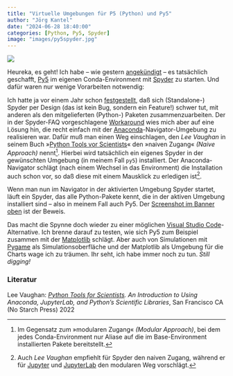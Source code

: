 ```yaml
---
title: "Virtuelle Umgebungen für P5 (Python) und Py5"
author: "Jörg Kantel"
date: "2024-06-28 18:40:00"
categories: [Python, Py5, Spyder]
image: "images/py5spyder.jpg"
---
```


[![](images/py5spyder-b.jpg)](https://www.flickr.com/photos/schockwellenreiter/53823834445/)

Heureka, es geht! Ich habe -- wie gestern [angekündigt](https://kantel.github.io/posts/2024062801_conda_env_python/) -- es tatsächlich geschafft, [Py5](http://cognitiones.kantel-chaos-team.de/programmierung/creativecoding/processing/py5.html) im eigenen Conda-Environment mit [Spyder](http://cognitiones.kantel-chaos-team.de/programmierung/python/spyder.html) zu starten. Und dafür waren nur wenige Vorarbeiten notwendig:

Ich hatte ja vor einem Jahr schon [festgestellt](https://kantel.github.io/posts/2023042001_pillow_tutorial/), daß sich (Standalone-) Spyder per Design (das ist kein Bug, sondern ein Feature!) schwer tut, mit anderen als den mitgelieferten (Python-) Paketen zusammenzuarbeiten. Der in der Spyder-FAQ vorgeschlagene [Workaround](https://docs.spyder-ide.org/5/faq.html#using-packages-installer) wies mich aber auf eine Lösung hin, die recht einfach mit der [Anaconda](http://cognitiones.kantel-chaos-team.de/programmierung/python/anaconda.html)-Navigator-Umgebung zu realisieren war. Dafür muß man einen Weg einschlagen, den *Lee Vaughan* in seinem Buch »[Python Tools vor Scientists](https://nostarch.com/python-tools-scientists)« den »naiven Zugang« *(Naive Approach)* nennt[^1]. Hierbei wird tatsächlich ein eigenes Spyder in der gewünschten Umgebung (in meinem Fall `py5`) installiert. Der Anaconda-Navigator schlägt (nach einem Wechsel in das Environment) die Installation auch schon vor, so daß diese mit einem Mausklick zu erledigen ist[^2].

[^1]: Im Gegensatz zum »modularen Zugang« *(Modular Approach)*, bei dem jedes Conda-Environment nur Aliase auf die im Base-Environment installierten Pakete bereitstellt.
[^2]: Auch *Lee Vaughan* empfiehlt für Spyder den naiven Zugang, während er für [Jupyter](http://cognitiones.kantel-chaos-team.de/programmierung/python/jupyter.html) und [JupyterLab](http://cognitiones.kantel-chaos-team.de/programmierung/python/jupyterlab.html) den modularen Weg vorschlägt.

Wenn man nun im Navigator in der aktivierten Umgebung Spyder startet, läuft ein Spyder, das alle Python-Pakete kennt, die in der aktiven Umgebung installiert sind -- also in meinem Fall auch Py5. Der [Screenshot im Banner oben](https://www.flickr.com/photos/schockwellenreiter/53823834445/) ist der Beweis.

Das macht die Spynne doch wieder zu einer möglichen [Visual Studio Code](http://cognitiones.kantel-chaos-team.de/produktivitaet/visualstudiocode.html)-Alternative. Ich brenne darauf zu testen, wie sich Py5 zum Beispiel zusammen mit der [Matplotlib](http://cognitiones.kantel-chaos-team.de/programmierung/python/matplotlib.html) schlägt. Aber auch von Simulationen mit [Pygame](http://cognitiones.kantel-chaos-team.de/multimedia/spieleprogrammierung/pygame.html) als Simulationsoberfläche und der Matplotlib als Umgebung für die Charts wage ich zu träumen. Ihr seht, ich habe immer noch zu tun. *Still digging!*

### Literatur

Lee Vaughan: *[Python Tools for Scientists](https://nostarch.com/python-tools-scientists). An Introduction to Using Anaconda, JupyterLab, and Python’s Scientific Libraries*, San Francisco CA (No Starch Press) 2022